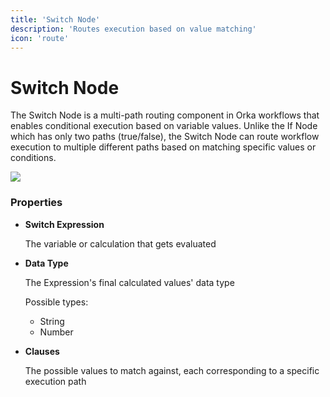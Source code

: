 ```yaml
---
title: 'Switch Node'
description: 'Routes execution based on value matching'
icon: 'route'
---
```


# Switch Node

The Switch Node is a multi-path routing component in Orka workflows that enables conditional execution based on variable values. Unlike the If Node which has only two paths (true/false), the Switch Node can route workflow execution to multiple different paths based on matching specific values or conditions.

![](../../images/switch-node.jpg)

### Properties

*   **Switch Expression**

    The variable or calculation that gets evaluated
*   **Data Type**

    The Expression's final calculated values' data type

    Possible types:

    * String
    * Number
*   **Clauses**

    The possible values to match against, each corresponding to a specific execution path



